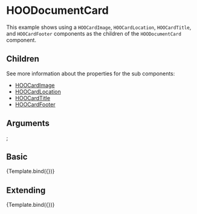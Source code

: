
<Meta title="Components/Cards/Document Card/HOODocumentCard" component={HOODocumentCard}/>

# HOODocumentCard

This example shows using a `HOOCardImage`, `HOOCardLocation`, `HOOCardTitle`, and `HOOCardFooter` components as the children of the `HOODocumentCard` component.

## Children

See more information about the properties for the sub components:

- [HOOCardImage](?path=/docs/molecules-card-elements-hoocardimage--basic)
- [HOOCardLocation](?path=/docs/molecules-card-elements-hoocardlocation--basic)
- [HOOCardTitle](?path=/docs/molecules-card-elements-hoocardtitle--basic)
- [HOOCardFooter](?path=/docs/molecules-card-elements-hoocardfooter--basic)

## Arguments

<ArgTypes of={HOODocumentCard} />

  <HOOCardImage imageSource="https://placekitten.com/320/180" imageAlt="Kitten" />
  <HOOCardLocation location="My Location Card" />
  <HOOCardTitle title="My Card Title" />
  <HOOCardFooter
    avatarImage="https://placekitten.com/32/32"
    avatarImageAlt="Kitty"
    avatarImageSize={HOOAvatarSize.Px32}
    name="Mr. Bigglesworth"
    modified="December 31, 2021" />
</HOODocumentCard>;

## Basic
<Canvas>
  <Story 
    name="Basic"
    args = { 
      { }
    }>
    {Template.bind({})}
  </Story>
</Canvas>

## Extending
<Canvas>
  <Story 
    name="Extending"
    args = { 
     { rootElementAttributes: { style: { backgroundColor: "mintcream" } }}
    }>
    {Template.bind({})}
  </Story>
</Canvas>